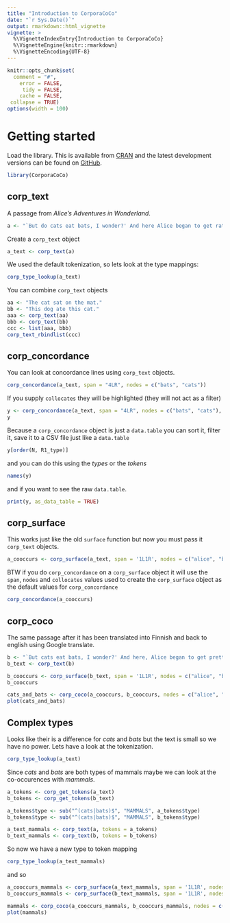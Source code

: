 ```yaml
---
title: "Introduction to CorporaCoCo"
date: "`r Sys.Date()`"
output: rmarkdown::html_vignette
vignette: >
  %\VignetteIndexEntry{Introduction to CorporaCoCo}
  %\VignetteEngine{knitr::rmarkdown}
  %\VignetteEncoding{UTF-8}
---
```



```r
knitr::opts_chunk$set(
  comment = "#",
    error = FALSE,
     tidy = FALSE,
    cache = FALSE,
 collapse = TRUE)
options(width = 100)
```
# Getting started

Load the library.
This is available from [CRAN](https://cran.r-project.org/package=CorporaCoCo) and the latest development versions can be found on [GitHub](https://github.com/mahlberg-lab/CorporaCoCo).
```r
library(CorporaCoCo)
```

## corp\_text

A passage from *Alice's Adventures in Wonderland*.
```r
a <- "`But do cats eat bats, I wonder?' And here Alice began to get rather sleepy, and went on saying to herself, in a dreamy sort of way, `Do cats eat bats? Do cats eat bats?' and sometimes, `Do bats eat cats?' for, you see, as she couldn't answer either question, it didn't much matter which way she put it."
```
Create a `corp_text` object
```r
a_text <- corp_text(a)
```
We used the default tokenization, so lets look at the type mappings:
```r
corp_type_lookup(a_text)
```
You can combine `corp_text` objects
```r
aa <- "The cat sat on the mat."
bb <- "This dog ate this cat."
aaa <- corp_text(aa)
bbb <- corp_text(bb)
ccc <- list(aaa, bbb)
corp_text_rbindlist(ccc)

```

## corp\_concordance
You can look at concordance lines using `corp_text` objects.
```r
corp_concordance(a_text, span = "4LR", nodes = c("bats", "cats"))
```
If you supply `collocates` they will be highlighted (they will not act as a filter)
```r
y <- corp_concordance(a_text, span = "4LR", nodes = c("bats", "cats"), collocates = c("sometimes", "eat"))
y
```

Because a `corp_concordance` object is just a `data.table` you can sort it, filter it, save it to a CSV file just like a `data.table`
```r
y[order(N, R1_type)]
```
and you can do this using the *types* or the *tokens*
```r
names(y)
```
and if you want to see the raw `data.table`.
```r
print(y, as_data_table = TRUE)
```

## corp\_surface
This works just like the old `surface` function but now you must pass it `corp_text` objects.
```r
a_cooccurs <- corp_surface(a_text, span = '1L1R', nodes = c("alice", "bats", "cats"))
```
BTW if you do `corp_concordance` on a `corp_surface` object it will use the `span`, `nodes` and `collocates` values used to create the `corp_surface` object as the default values for `corp_concordance`
```r
corp_concordance(a_cooccurs)
```

## corp\_coco
The same passage after it has been translated into Finnish and back to english using Google translate.
```r
b <- "`But cats eat bats, I wonder?' And here, Alice began to get pretty sleepy and went on to say to herself, in a dreamlike way: `Are cats eating bats? Are cats eating bats?' And sometimes, `Do cats have to eat cats?' since you see because he could not answer the questions, he did not really matter how he put it."
b_text <- corp_text(b)

b_cooccurs <- corp_surface(b_text, span = '1L1R', nodes = c("alice", "bats", "cats"))
b_cooccurs
```

```r
cats_and_bats <- corp_coco(a_cooccurs, b_cooccurs, nodes = c("alice", "bats", "cats"), fdr = 1.0)
plot(cats_and_bats)
```

## Complex types

Looks like their is a difference for *cats* and *bats* but the text is small so we have no power.
Lets have a look at the tokenization.

```r
corp_type_lookup(a_text)
```

Since *cats* and *bats* are both types of mammals maybe we can look at the co-occurences with *mammals*.
```r
a_tokens <- corp_get_tokens(a_text)
b_tokens <- corp_get_tokens(b_text)

a_tokens$type <- sub("^(cats|bats)$", "MAMMALS", a_tokens$type)
b_tokens$type <- sub("^(cats|bats)$", "MAMMALS", b_tokens$type)

a_text_mammals <- corp_text(a, tokens = a_tokens)
b_text_mammals <- corp_text(b, tokens = b_tokens)
```
So now we have a new type to token mapping
```r
corp_type_lookup(a_text_mammals)

```
and so
```r
a_cooccurs_mammals <- corp_surface(a_text_mammals, span = '1L1R', nodes = c("alice", "MAMMALS"))
b_cooccurs_mammals <- corp_surface(b_text_mammals, span = '1L1R', nodes = c("alice", "MAMMALS"))

mammals <- corp_coco(a_cooccurs_mammals, b_cooccurs_mammals, nodes = c("alice", "MAMMALS"), fdr = 1.0)
plot(mammals)

```



